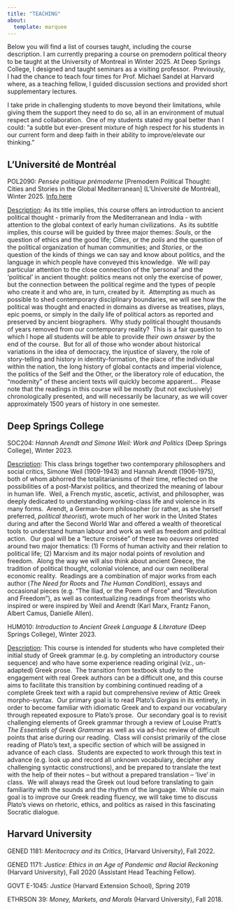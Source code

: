 ```yaml
---
title: "TEACHING"
about: 
  template: marquee
---
```


Below you will find a list of courses taught, including the course description. I am currently preparing a course on premodern political theory to be taught at the University of Montreal in Winter 2025. At Deep Springs College, I designed and taught seminars as a visiting professor.  Previously, I had the chance to teach four times for Prof. Michael Sandel at Harvard where, as a teaching fellow, I guided discussion sections and provided short supplementary lectures.

I take pride in challenging students to move beyond their limitations, while giving them the support they need to do so, all in an environment of mutual respect and collaboration.  One of my students stated my goal better than I could: “a subtle but ever-present mixture of high respect for his students in our current form and deep faith in their ability to improve/elevate our thinking.”

## **L'Université de Montréal**

POL2090: *Pensée politique prémoderne* \[Premodern Political Thought: Cities and Stories in the Global Mediterranean\] (L'Université de Montréal), Winter 2025. <a href="https://pol.umontreal.ca/public/FAS/science_politique/Documents/1-PROGRAMMES_ET_COURS/Cours_et_horaires/Hiver_2025/POL2090_H25_Tilleczek.pdf" target="_blank">Info here</a>

[Description]{.underline}: As its title implies, this course offers an introduction to ancient political thought - primarily from the Mediterranean and India - with attention to the global context of early human civilizations.  As its subtitle implies, this course will be guided by three major themes: *Souls*, or the question of ethics and the good life; *Cities*, or the *polis* and the question of the political organization of human communities; and *Stories*, or the question of the kinds of things we can say and know about politics, and the language in which people have conveyed this knowledge.  We will pay particular attention to the close connection of the ‘personal’ and the ‘political’ in ancient thought: politics means not only the exercise of power, but the connection between the political regime and the types of people who create it and who are, in turn, created by it.  Attempting as much as possible to shed contemporary disciplinary boundaries, we will see how the political was thought and enacted in domains as diverse as treatises, plays, epic poems, or simply in the daily life of political actors as reported and preserved by ancient biographers.  Why study political thought thousands of years removed from our contemporary reality?  This is a fair question to which I hope all students will be able to provide *their own answer* by the end of the course.  But for all of those who wonder about historical variations in the idea of democracy, the injustice of slavery, the role of story-telling and history in identity-formation, the place of the individual within the nation, the long history of global contacts and imperial violence, the politics of the Self and the Other, or the liberatory role of education, the “modernity” of these ancient texts will quickly become apparent...  Please note that the readings in this course will be mostly (but not exclusively) chronologically presented, and will necessarily be lacunary, as we will cover approximately 1500 years of history in one semester.

## **Deep Springs College**

SOC204: *Hannah Arendt and Simone Weil: Work and Politics* (Deep Springs College), Winter 2023.

[Description]{.underline}: This class brings together two contemporary philosophers and social critics, Simone Weil (1909-1943) and Hannah Arendt (1906-1975), both of whom abhorred the totalitarianisms of their time, reflected on the possibilities of a post-Marxist politics, and theorized the meaning of labour in human life.  Weil, a French mystic, ascetic, activist, and philosopher, was deeply dedicated to understanding working-class life and violence in its many forms.  Arendt, a German-born philosopher (or rather, as she herself preferred, *political theorist*), wrote much of her work in the United States during and after the Second World War and offered a wealth of theoretical tools to understand human labour and work as well as freedom and political action.  Our goal will be a “lecture croisée” of these two *oeuvres* oriented around two major thematics: (1) Forms of human activity and their relation to political life; (2) Marxism and its major nodal points of revolution and freedom.  Along the way we will also think about ancient Greece, the tradition of political thought, colonial violence, and our own neoliberal economic reality.  Readings are a combination of major works from each author (*The Need for Roots* and *The Human Condition*), essays and occasional pieces (e.g. “The Iliad, or the Poem of Force” and “Revolution and Freedom”), as well as contextualizing readings from theorists who inspired or were inspired by Weil and Arendt (Karl Marx, Frantz Fanon, Albert Camus, Danielle Allen).

HUM010: *Introduction to Ancient Greek Language & Literature* (Deep Springs College), Winter 2023.

[Description]{.underline}: This course is intended for students who have completed their initial study of Greek grammar (e.g. by completing an introductory course sequence) and who have some experience reading original (viz., un-adapted) Greek prose.  The transition from textbook study to the engagement with real Greek authors can be a difficult one, and this course aims to facilitate this transition by combining continued reading of a complete Greek text with a rapid but comprehensive review of Attic Greek morpho-syntax.  Our primary goal is to read Plato’s *Gorgias* in its entirety, in order to become familiar with idiomatic Greek and to expand our vocabulary through repeated exposure to Plato’s prose.  Our secondary goal is to revisit challenging elements of Greek grammar through a review of Louise Pratt’s *The Essentials of Greek Grammar* as well as via ad-hoc review of difficult points that arise during our reading.  Class will consist primarily of the close reading of Plato’s text, a specific section of which will be assigned in advance of each class.  Students are expected to work through this text in advance (e.g. look up and record all unknown vocabulary, decipher any challenging syntactic constructions), and be prepared to translate the text with the help of their notes – but without a prepared translation – ‘live’ in class.  We will always read the Greek out loud before translating to gain familiarity with the sounds and the rhythm of the language.  While our main goal is to improve our Greek reading fluency, we will take time to discuss Plato’s views on rhetoric, ethics, and politics as raised in this fascinating Socratic dialogue. 

## **Harvard University**

GENED 1181: *Meritocracy and its Critics*, (Harvard University), Fall 2022.

GENED 1171: *Justice: Ethics in an Age of Pandemic and Racial Reckoning* (Harvard University), Fall 2020 (Assistant Head Teaching Fellow).

GOVT E-1045: *Justice* (Harvard Extension School), Spring 2019

ETHRSON 39: *Money, Markets, and Morals* (Harvard University), Fall 2018. 
